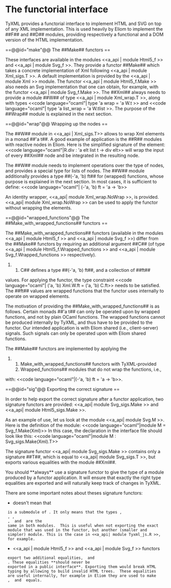 = The functorial interface =

TyXML provides a functorial interface to implement HTML and SVG on top
of any XML implementation. This is used heavily by Eliom to implement
the ##F## and ##D## modules, providing respectively a functional and
a DOM version of the HTML implementation.


==@@id="make"@@ The ##Make## functors ==

These interfaces are available in the modules
<<a_api | module Html5_f >> and <<a_api | module Svg_f >>.
They provide a functor ##Make## which takes a concrete implementation
of Xml following <<a_api | module Xml_sigs.T >>. A default
implementation is provided by the <<a_api | module Xml >> module.  The
functor <<a_api | module Html5_f.Make >> also needs an Svg
implementation that one can obtain, for example, with the functor
<<a_api | module Svg_f.Make >>.  The ##Xml## always needs to provide a
module ##W## of type <<a_api | module Xml_wrap.T >>, along with types
<<code language="ocaml"| type 'a wrap = 'a W.t >> and
<<code language="ocaml"| type 'a list_wrap = 'a W.tlist >>.
The purpose of the ##Wrap## module is explained in the next section.


==@@id="wrap"@@ Wrapping up the nodes ==

The ##W## module in <<a_api | Xml_sigs.T>> allows to wrap Xml elements
in a monad ##'a t##.  A good example of application is the ##R##
modules with reactive nodes in Eliom. Here is the simplified signature
of the {{{div}}} element:
<<code language="ocaml"|R.div : 'a elt list t -> div elt>>
{{{t}}} will wrap the input of every ##Xml## node and be
integrated in the resulting node.

The ##W## module needs to implement operations over the type of nodes,
and provides a special type for lists of nodes. The ##W## module
additionally provides a type ##(-'a, 'b) ft## for (wrapped) functions,
whose purpose is explained in the next section. In most cases, it is
sufficient to define:
<<code language="ocaml"| (-'a, 'b) ft = 'a -> 'b>>

An identity wrapper, <<a_api| module Xml_wrap.NoWrap >>, is
provided. <<a_api| module Xml_wrap.NoWrap >> can be used to apply the
functor without wrapping the elements.


==@@id="wrapped_functions"@@ The ##Make_with_wrapped_functions## functors ==

The ##Make_with_wrapped_functions## functors (available in the modules
<<a_api | module Html5_f >> and <<a_api | module Svg_f >>) differ from
the ##Make## functors by requiring an additional argument ##C## (of
type <<a_api | module Html5_f.Wrapped_functions >> and
<<a_api | module Svg_f.Wrapped_functions >> respectively).

##C## defines a type ##(-'a, 'b) ft##, and a collection of ##ft##
values.  For applying the functor, the type constraint
<<code language="ocaml"| ('a, 'b) Xml.W.ft = ('a, 'b) C.ft>>
needs to be satisfied. The ##ft## values are wrapped functions that
the functor uses internally to operate on wrapped elements.

The motivation of providing the ##Make_with_wrapped_functions## is as
follows. Certain monads ##'a t## can only be operated upon by wrapped
functions, and not by plain OCaml functions. The wrapped functions
cannot be produced internally by TyXML, and thus have to be provided
to the functor. Our intended application is with Eliom shared (i.e.,
client-server) signals. Such signals can only be operated upon with
Eliom shared functions.

The ##Make## functors are implemented by applying the
##Make_with_wrapped_functions## functors with TyXML-provided
##Wrapped_functions## modules that do not wrap the functions, i.e.,
with: <<code language="ocaml"|(-'a, 'b) ft = 'a -> 'b>>.


==@@id="sig"@@ Exporting the correct signature ==

In order to help export the correct signature after a functor
application, two signature functors are provided:
<<a_api| module Svg_sigs.Make >> and <<a_api| module Html5_sigs.Make >>.

As an example of use, let us look at the module <<a_api| module Svg.M >>.
Here is the definition of the module:
<<code language="ocaml"|module M = Svg_f.Make(Xml)>>
In this case, the declaration in the interface file should look like
this: <<code language="ocaml"|module M : Svg_sigs.Make(Xml).T>>

The signature functor <<a_api| module Svg_sigs.Make >> contains only a
signature ##T##, which is equal to <<a_api| module Svg_sigs.T >>, but
exports various equalities with the module ##Xml##.

You should **always** use a signature functor to give the type of a
module produced by a functor application. It will ensure that exactly
the right type equalities are exported and will naturally keep track
of changes in TyXML.

There are some important notes about theses signature functors:
* {{{module M : Svg_sigs.Make(Xml).T}}} doesn't mean that {{{M.Xml}}}
  is a submodule of {{{Xml}}}. It only means that the types {{{uri}}},
  {{{event_handler}}}, {{{mouse_event_handler}}},
  {{{keyboard_event_handler}}}, {{{attrib}}} and {{{elt}}} are the
  same in both modules.  This is useful when not exporting the exact
  module that was used in the functor, but another (smaller and
  simpler) module. This is the case in <<a_api| module Tyxml_js.R >>,
  for example.

* <<a_api | module Html5_f >> and <<a_api | module Svg_f >> functors
  export two additional equalities, {{{+'a elt = Xml.elt}}} and
  {{{+'a attrib = Xml.attrib}}}. These equalities **should never be
  exported in a public interface**. Exporting them would break HTML
  typing by allowing to build invalid HTML trees.  These equalities
  are useful internally, for example in Eliom they are used to make
  {{{F.elt}}}, {{{D.elt}}} and {{{R.elt}}} equals.
